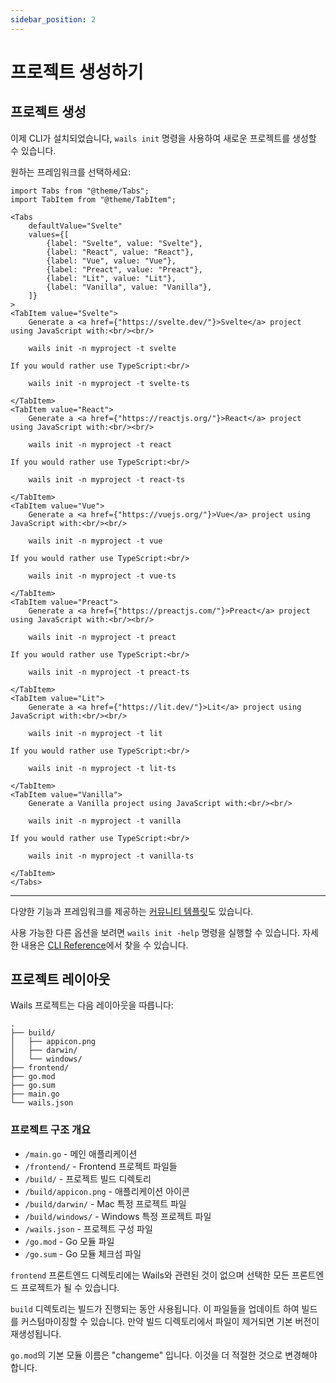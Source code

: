 ```yaml
---
sidebar_position: 2
---
```


# 프로젝트 생성하기

## 프로젝트 생성

이제 CLI가 설치되었습니다, `wails init` 명령을 사용하여 새로운 프로젝트를 생성할 수 있습니다.

원하는 프레임워크를 선택하세요:

```mdx-code-block
import Tabs from "@theme/Tabs";
import TabItem from "@theme/TabItem";

<Tabs
    defaultValue="Svelte"
    values={[
        {label: "Svelte", value: "Svelte"},
        {label: "React", value: "React"},
        {label: "Vue", value: "Vue"},
        {label: "Preact", value: "Preact"},
        {label: "Lit", value: "Lit"},
        {label: "Vanilla", value: "Vanilla"},
    ]}
>
<TabItem value="Svelte">
    Generate a <a href={"https://svelte.dev/"}>Svelte</a> project using JavaScript with:<br/><br/>

    wails init -n myproject -t svelte

If you would rather use TypeScript:<br/>

    wails init -n myproject -t svelte-ts

</TabItem>
<TabItem value="React">
    Generate a <a href={"https://reactjs.org/"}>React</a> project using JavaScript with:<br/><br/>

    wails init -n myproject -t react

If you would rather use TypeScript:<br/>

    wails init -n myproject -t react-ts

</TabItem>
<TabItem value="Vue">
    Generate a <a href={"https://vuejs.org/"}>Vue</a> project using JavaScript with:<br/><br/>

    wails init -n myproject -t vue

If you would rather use TypeScript:<br/>

    wails init -n myproject -t vue-ts

</TabItem>
<TabItem value="Preact">
    Generate a <a href={"https://preactjs.com/"}>Preact</a> project using JavaScript with:<br/><br/>

    wails init -n myproject -t preact

If you would rather use TypeScript:<br/>

    wails init -n myproject -t preact-ts

</TabItem>
<TabItem value="Lit">
    Generate a <a href={"https://lit.dev/"}>Lit</a> project using JavaScript with:<br/><br/>

    wails init -n myproject -t lit

If you would rather use TypeScript:<br/>

    wails init -n myproject -t lit-ts

</TabItem>
<TabItem value="Vanilla">
    Generate a Vanilla project using JavaScript with:<br/><br/>

    wails init -n myproject -t vanilla

If you would rather use TypeScript:<br/>

    wails init -n myproject -t vanilla-ts

</TabItem>
</Tabs>
```

<hr />

다양한 기능과 프레임워크를 제공하는 [커뮤니티 템플릿](../community/templates.mdx)도 있습니다.

사용 가능한 다른 옵션을 보려면 `wails init -help` 명령을 실행할 수 있습니다. 자세한 내용은 [CLI Reference](../reference/cli.mdx#init)에서 찾을 수 있습니다.

## 프로젝트 레이아웃

Wails 프로젝트는 다음 레이아웃을 따릅니다:

```
.
├── build/
│   ├── appicon.png
│   ├── darwin/
│   └── windows/
├── frontend/
├── go.mod
├── go.sum
├── main.go
└── wails.json
```

### 프로젝트 구조 개요

- `/main.go` - 메인 애플리케이션
- `/frontend/` - Frontend 프로젝트 파일들
- `/build/` - 프로젝트 빌드 디렉토리
- `/build/appicon.png` - 애플리케이션 아이콘
- `/build/darwin/` - Mac 특정 프로젝트 파일
- `/build/windows/` - Windows 특정 프로젝트 파일
- `/wails.json` - 프로젝트 구성 파일
- `/go.mod` - Go 모듈 파일
- `/go.sum` - Go 모듈 체크섬 파일

`frontend` 프론트엔드 디렉토리에는 Wails와 관련된 것이 없으며 선택한 모든 프론트엔드 프로젝트가 될 수 있습니다.

`build` 디렉토리는 빌드가 진행되는 동안 사용됩니다. 이 파일들을 업데이트 하여 빌드를 커스텀마이징할 수 있습니다. 만약 빌드 디렉토리에서 파일이 제거되면 기본 버전이 재생성됩니다.

`go.mod`의 기본 모듈 이름은 "changeme" 입니다. 이것을 더 적절한 것으로 변경해야 합니다.
